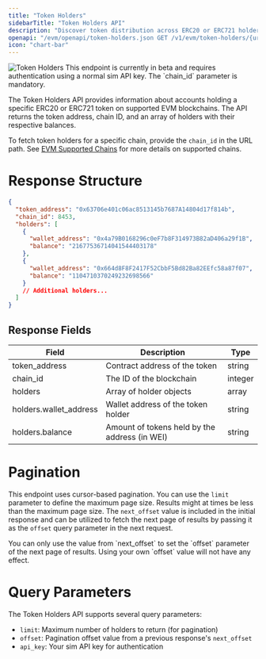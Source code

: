 ```yaml
---
title: "Token Holders"
sidebarTitle: "Token Holders API"
description: "Discover token distribution across ERC20 or ERC721 holders, ranked by wallet value."
openapi: "/evm/openapi/token-holders.json GET /v1/evm/token-holders/{uri}"
icon: "chart-bar"
---
```


<Frame>
  <img
    src="/images/evm-endpoint-logos/token-leader.svg"
    alt="Token Holders"
    title="Token Holders"
    style={{ width:"100%" }}
    className="mx-auto"
  />
</Frame>

<Note>
  This endpoint is currently in beta and requires authentication using a normal sim API key. The `chain_id` parameter is mandatory.
</Note>

The Token Holders API provides information about accounts holding a specific ERC20 or ERC721 token on supported EVM blockchains. The API returns the token address, chain ID, and an array of holders with their respective balances.

To fetch token holders for a specific chain, provide the `chain_id` in the URL path. See [EVM Supported Chains](/evm/supported-chains) for more details on supported chains.

# Response Structure

```json
{
  "token_address": "0x63706e401c06ac8513145b7687A14804d17f814b",
  "chain_id": 8453,
  "holders": [
    {
      "wallet_address": "0x4a79B0168296c0eF7b8F314973B82aD406a29f1B",
      "balance": "21677536714041544403178"
    },
    {
      "wallet_address": "0x664d8F8F2417F52CbbF5Bd82Ba82EEfc58a87f07",
      "balance": "1104710370249232698566"
    }
    // Additional holders...
  ]
}
```

## Response Fields

| Field                   | Description                                      | Type      |
| ----------------------- | ------------------------------------------------ | --------- |
| token_address           | Contract address of the token                    | string    |
| chain_id                | The ID of the blockchain                         | integer   |
| holders                 | Array of holder objects                          | array     |
| holders.wallet_address  | Wallet address of the token holder               | string    |
| holders.balance         | Amount of tokens held by the address (in WEI)    | string    |

# Pagination

This endpoint uses cursor-based pagination. You can use the `limit` parameter to define the maximum page size.
Results might at times be less than the maximum page size.
The `next_offset` value is included in the initial response and can be utilized to fetch the next page of results by passing it as the `offset` query parameter in the next request.

<Warning>
  You can only use the value from `next_offset` to set the `offset` parameter of the next page of results. Using your own `offset` value will not have any effect.
</Warning>

# Query Parameters

The Token Holders API supports several query parameters:

- `limit`: Maximum number of holders to return (for pagination)
- `offset`: Pagination offset value from a previous response's `next_offset`
- `api_key`: Your sim API key for authentication
